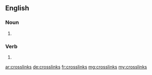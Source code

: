 ==English==

===Noun===
{{head|en|plural}}

# {{plural of|crosslink|lang=en|nocat=1}}

===Verb===
{{head|en}}

# {{en-third-person singular of|crosslink}}

[[ar:crosslinks]]
[[de:crosslinks]]
[[fr:crosslinks]]
[[mg:crosslinks]]
[[my:crosslinks]]
